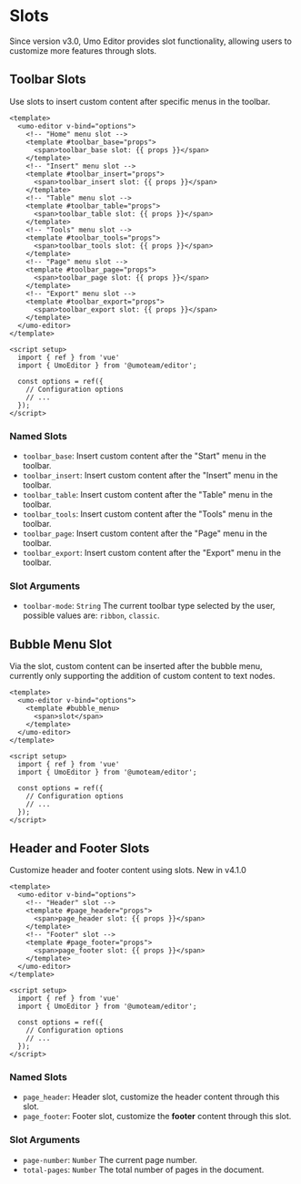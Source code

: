 
# Slots

Since version v3.0, Umo Editor provides slot functionality, allowing users to customize more features through slots.

## Toolbar Slots

Use slots to insert custom content after specific menus in the toolbar.

```vue
<template>
  <umo-editor v-bind="options">
    <!-- "Home" menu slot -->
    <template #toolbar_base="props">
      <span>toolbar_base slot: {{ props }}</span>
    </template>
    <!-- "Insert" menu slot -->
    <template #toolbar_insert="props">
      <span>toolbar_insert slot: {{ props }}</span>
    </template>
    <!-- "Table" menu slot -->
    <template #toolbar_table="props">
      <span>toolbar_table slot: {{ props }}</span>
    </template>
    <!-- "Tools" menu slot -->
    <template #toolbar_tools="props">
      <span>toolbar_tools slot: {{ props }}</span>
    </template>
    <!-- "Page" menu slot -->
    <template #toolbar_page="props">
      <span>toolbar_page slot: {{ props }}</span>
    </template>
    <!-- "Export" menu slot -->
    <template #toolbar_export="props">
      <span>toolbar_export slot: {{ props }}</span>
    </template>
  </umo-editor>
</template>

<script setup>
  import { ref } from 'vue'
  import { UmoEditor } from '@umoteam/editor';

  const options = ref({
    // Configuration options
    // ...
  });
</script>
```

### Named Slots

- `toolbar_base`: Insert custom content after the "Start" menu in the toolbar.
- `toolbar_insert`: Insert custom content after the "Insert" menu in the toolbar.
- `toolbar_table`: Insert custom content after the "Table" menu in the toolbar.
- `toolbar_tools`: Insert custom content after the "Tools" menu in the toolbar.
- `toolbar_page`: Insert custom content after the "Page" menu in the toolbar.
- `toolbar_export`: Insert custom content after the "Export" menu in the toolbar.

### Slot Arguments

- `toolbar-mode`: `String` The current toolbar type selected by the user, possible values are: `ribbon`, `classic`.

## Bubble Menu Slot

Via the slot, custom content can be inserted after the bubble menu, currently only supporting the addition of custom content to text nodes.

```vue
<template>
  <umo-editor v-bind="options">
    <template #bubble_menu>
      <span>slot</span>
    </template>
  </umo-editor>
</template>

<script setup>
  import { ref } from 'vue'
  import { UmoEditor } from '@umoteam/editor';

  const options = ref({
    // Configuration options
    // ...
  });
</script>
```

## Header and Footer Slots

Customize header and footer content using slots. <Badge theme="success">New in v4.1.0</Badge>


```vue
<template>
  <umo-editor v-bind="options">
    <!-- "Header" slot -->
    <template #page_header="props">
      <span>page_header slot: {{ props }}</span>
    </template>
    <!-- "Footer" slot -->
    <template #page_footer="props">
      <span>page_footer slot: {{ props }}</span>
    </template>
  </umo-editor>
</template>

<script setup>
  import { ref } from 'vue'
  import { UmoEditor } from '@umoteam/editor';

  const options = ref({
    // Configuration options
    // ...
  });
</script>
```

### Named Slots

- `page_header`: Header slot, customize the header content through this slot.
- `page_footer`: Footer slot, customize the **footer** content through this slot.

### Slot Arguments

- `page-number`: `Number` The current page number.
- `total-pages`: `Number` The total number of pages in the document.